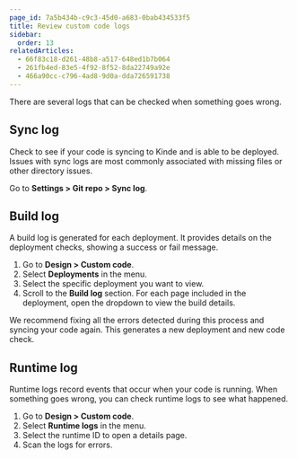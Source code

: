 ```yaml
---
page_id: 7a5b434b-c9c3-45d0-a683-0bab434533f5
title: Review custom code logs
sidebar:
  order: 13
relatedArticles:
  - 66f83c18-d261-48b8-a517-648ed1b7b064
  - 261fb4ed-83e5-4f92-8f52-8da22749a92e
  - 466a90cc-c796-4ad8-9d0a-dda726591738
---
```


There are several logs that can be checked when something goes wrong. 

## Sync log

Check to see if your code is syncing to Kinde and is able to be deployed. Issues with sync logs are most commonly associated with missing files or other directory issues. 

Go to **Settings > Git repo > Sync log**.

## Build log

A build log is generated for each deployment. It provides details on the deployment checks, showing a success or fail message.

1. Go to **Design > Custom code**. 
2. Select **Deployments** in the menu. 
3. Select the specific deployment you want to view.
4. Scroll to the **Build log** section. For each page included in the deployment, open the dropdown to view the build details. 

We recommend fixing all the errors detected during this process and syncing your code again. This generates a new deployment and new code check. 

## Runtime log

Runtime logs record events that occur when your code is running. When something goes wrong, you can check runtime logs to see what happened. 

1. Go to **Design > Custom code**. 
2. Select **Runtime logs** in the menu. 
3. Select the runtime ID to open a details page. 
4. Scan the logs for errors.
